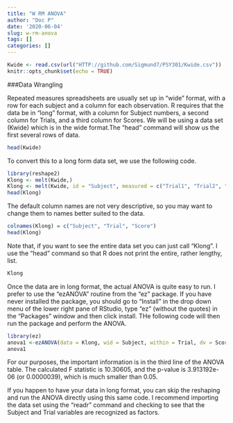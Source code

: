 ```yaml
---
title: "W RM ANOVA"
author: "Doc P"
date: '2020-06-04'
slug: w-rm-anova
tags: []
categories: []
---
```

 ```r
Kwide <- read.csv(url("HTTP://github.com/Sigmund7/PSY301/Kwide.csv"))
knitr::opts_chunk$set(echo = TRUE)
```

###Data Wrangling

Repeated measures spreadsheets are usually set up in "wide" format, with a row for each subject and a column for each observation. R requires that the data be in "long" format, with a column for Subject numbers, a second column for Trials, and a third column for Scores.  We will be using a data set (Kwide) which is in the wide format.The "head" command will show us the first several rows of data.

```r
head(Kwide)
```

To convert this to a long form data set, we use the following code.

```r
library(reshape2)
Klong <- melt(Kwide,)
Klong <- melt(Kwide, id = "Subject", measured = c("Trial1", "Trial2", "Trial3","Trial4","Trial5", "Trial6"))
head(Klong)
```

The default column names are not very descriptive, so you may want to change them to names better suited to the data.

```r
colnames(Klong) = c("Subject", "Trial", "Score")
head(Klong)
```

Note that, if you want to see the entire data set you can just call "Klong".  I use the "head" command so that R does not print the entire, rather lengthy, list.

```r
Klong
```

Once the data are in long format, the actual ANOVA is quite easy to run.  I prefer to use the "ezANOVA" routine from the "ez" package.  If you have never installed the package, you should go to "Install" in the drop down menu of the lower right pane of RStudio, type "ez" (without the quotes) in the "Packages" window and then click install. THe following code will then run the package and perform the ANOVA.

```r
library(ez)
anova1 <-ezANOVA(data = Klong, wid = Subject, within = Trial, dv = Score, type = 3)
anova1
```

For our purposes, the important information is in the third line of the ANOVA table.  The calculated F statistic is 10.30605, and the p-value is 3.913192e-06 (or 0.0000039), which is much smaller than 0.05.

If you happen to have your data in long format, you can skip the reshaping and run the ANOVA directly using this same code.  I recommend importing the data set using the "readr" command and checking to see that the Subject and Trial variables are recognized as factors.


